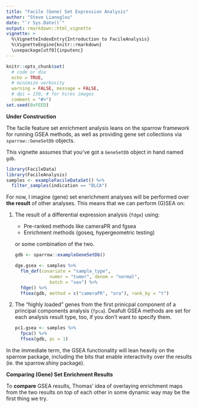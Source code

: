 ```yaml
---
title: "Facile (Gene) Set Expression Analysis"
author: "Steve Lianoglou"
date: "`r Sys.Date()`"
output: rmarkdown::html_vignette
vignette: >
  %\VignetteIndexEntry{Introduction to FacileAnalysis}
  %\VignetteEngine{knitr::rmarkdown}
  \usepackage[utf8]{inputenc}
---
```


```r
knitr::opts_chunk$set(
  # code or die
  echo = TRUE,
  # minimize verbosity
  warning = FALSE, message = FALSE,
  # dpi = 150, # for hires images
  comment = "#>")
set.seed(0xFEED)
```

**Under Construction**

The facile feature set enrichment analysis leans on the sparrow framework
for running GSEA methods, as well as providing gene set collections via 
`sparrow::GeneSetDb` objects.

This vignette assumes that you've got a `GeneSetDb` object in hand named `gdb`.

```r
library(FacileData)
library(FacileAnalysis)
samples <- exampleFacileDataSet() %>% 
  filter_samples(indication == "BLCA")
```

For now, I imagine (gene) set enerichment analyses will be performed over
**the result** of other analyses. This means that we can perform (G)SEA on:

1. The result of a differential expression analysis (`fdge`) using:
    - Pre-ranked methods like cameraPR and fgsea
    - Enrichment methods (goseq, hypergeometric testing)
   
   or some combination of the two.
   
    ```r
    gdb <- sparrow::exampleGeneSetDb()
    
    dge.gsea <- samples %>% 
      flm_def(covariate = "sample_type", 
                 numer = "tumor", denom = "normal",
                 batch = "sex") %>% 
      fdge() %>% 
      ffsea(gdb, method = c("cameraPR", "ora"), rank_by = "t")
    ```

2. The "highly loaded" genes from the first prinicpal component of a
   principal components analysis (`fpca`). Deafult GSEA methods are set for
   each analysis result type, too, if you don't want to specify them.

    ```r
    pc1.gsea <- samples %>% 
      fpca() %>% 
      ffsea(gdb, pc = 1)
    ```

In the immediate term, the GSEA functionality will lean heavily on the sparrow
package, including the bits that enable interactivity over the results
(ie. the sparrow.shiny package).

**Comparing (Gene) Set Enrichment Results**

To **compare** GSEA results, Thomas' idea of overlaying enrichment maps from
the two results on top of each other in some dynamic way may be the first
thing we try.




